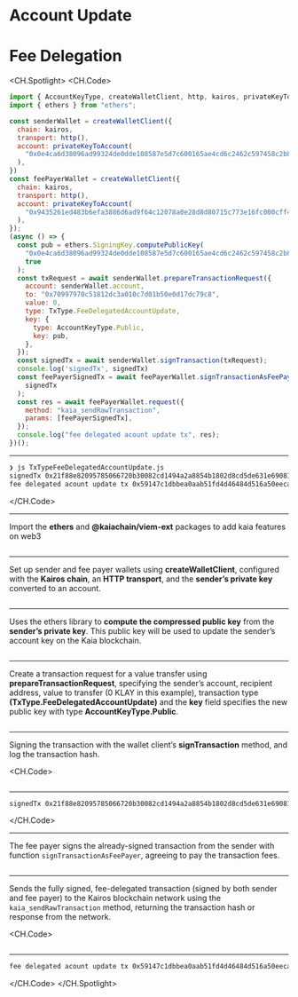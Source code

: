 # Account Update

# Fee Delegation

<CH.Spotlight>
<CH.Code>

```js TxTypeFeeDelegatedAccountUpdate.js
import { AccountKeyType, createWalletClient, http, kairos, privateKeyToAccount, TxType } from "@kaiachain/viem-ext";
import { ethers } from "ethers";

const senderWallet = createWalletClient({
  chain: kairos,
  transport: http(),
  account: privateKeyToAccount(
    "0x0e4ca6d38096ad99324de0dde108587e5d7c600165ae4cd6c2462c597458c2b8"
  ),
})
const feePayerWallet = createWalletClient({
  chain: kairos,
  transport: http(),
  account: privateKeyToAccount(
    "0x9435261ed483b6efa3886d6ad9f64c12078a0e28d8d80715c773e16fc000cff4"
  ),
});
(async () => {
  const pub = ethers.SigningKey.computePublicKey(
    "0x0e4ca6d38096ad99324de0dde108587e5d7c600165ae4cd6c2462c597458c2b8",
    true
  );
  const txRequest = await senderWallet.prepareTransactionRequest({
    account: senderWallet.account,
    to: "0x70997970c51812dc3a010c7d01b50e0d17dc79c8",
    value: 0,
    type: TxType.FeeDelegatedAccountUpdate,
    key: {
      type: AccountKeyType.Public,
      key: pub,
    },
  });
  const signedTx = await senderWallet.signTransaction(txRequest);
  console.log('signedTx', signedTx)
  const feePayerSignedTx = await feePayerWallet.signTransactionAsFeePayer(
    signedTx
  );
  const res = await feePayerWallet.request({
    method: "kaia_sendRawTransaction",
    params: [feePayerSignedTx],
  });
  console.log("fee delegated acount update tx", res);
})();

```

---

```zsh output
❯ js TxTypeFeeDelegatedAccountUpdate.js
signedTx 0x21f88e82095785066720b30082cd1494a2a8854b1802d8cd5de631e690817c253d6a9153a302a103dc9dccbd788c00fa98f7f4082f2f714e799bc0c29d63f04d48b54fe6250453cdf847f8458207f5a0d3251e52a53fae1891b0fdc8e0b5ecf2a7f2841d9f8fa8cf68d8bc037dd1e44fa06ab24023150e38fb03e431efbd5328a3f2f69ce7f2f98eb13c0846fb8ff8b0f1   
fee delegated acount update tx 0x59147c1dbbea0aab51fd4d46484d516a50eeca9266dd417281e18f3b686c0fd9

```

</CH.Code>

---

Import the **ethers** and **@kaiachain/viem-ext** packages to add kaia features on web3

```js TxTypeFeeDelegatedAccountUpdate.js focus=1:2

```

---

Set up sender and fee payer wallets using **createWalletClient**, configured with the **Kairos chain**, an **HTTP transport**, and the **sender’s private key** converted to an account.

```js TxTypeFeeDelegatedAccountUpdate.js focus=4:17

```

---

Uses the ethers library to **compute the compressed public key** from the **sender’s private key**. This public key will be used to update the sender’s account key on the Kaia blockchain.

```js TxTypeFeeDelegatedAccountUpdate.js focus=19:22

```

---

Create a transaction request for a value transfer using **prepareTransactionRequest**, specifying the sender’s account, recipient address, value to transfer (0 KLAY in this example), transaction type **(TxType.FeeDelegatedAccountUpdate)** and the **key** field specifies the new public key with type **AccountKeyType.Public**.

```js TxTypeFeeDelegatedAccountUpdate.js focus=23:32

```

---

Signing the transaction with the wallet client’s **signTransaction** method, and log the transaction hash.

<CH.Code>
```js TxTypeFeeDelegatedAccountUpdate.js focus=33:34

````

---

```zsh output
signedTx 0x21f88e82095785066720b30082cd1494a2a8854b1802d8cd5de631e690817c253d6a9153a302a103dc9dccbd788c00fa98f7f4082f2f714e799bc0c29d63f04d48b54fe6250453cdf847f8458207f5a0d3251e52a53fae1891b0fdc8e0b5ecf2a7f2841d9f8fa8cf68d8bc037dd1e44fa06ab24023150e38fb03e431efbd5328a3f2f69ce7f2f98eb13c0846fb8ff8b0f1
````

</CH.Code>

---

The fee payer signs the already-signed transaction from the sender with function `signTransactionAsFeePayer`, agreeing to pay the transaction fees.

```js TxTypeFeeDelegatedAccountUpdate.js focus=35:37

````

---

Sends the fully signed, fee-delegated transaction (signed by both sender and fee payer) to the Kairos blockchain network using the `kaia_sendRawTransaction` method, returning the transaction hash or response from the network.

<CH.Code>
```js TxTypeFeeDelegatedAccountUpdate.js focus=38:42

````

---

```zsh output
fee delegated acount update tx 0x59147c1dbbea0aab51fd4d46484d516a50eeca9266dd417281e18f3b686c0fd9

````

</CH.Code>
</CH.Spotlight>
